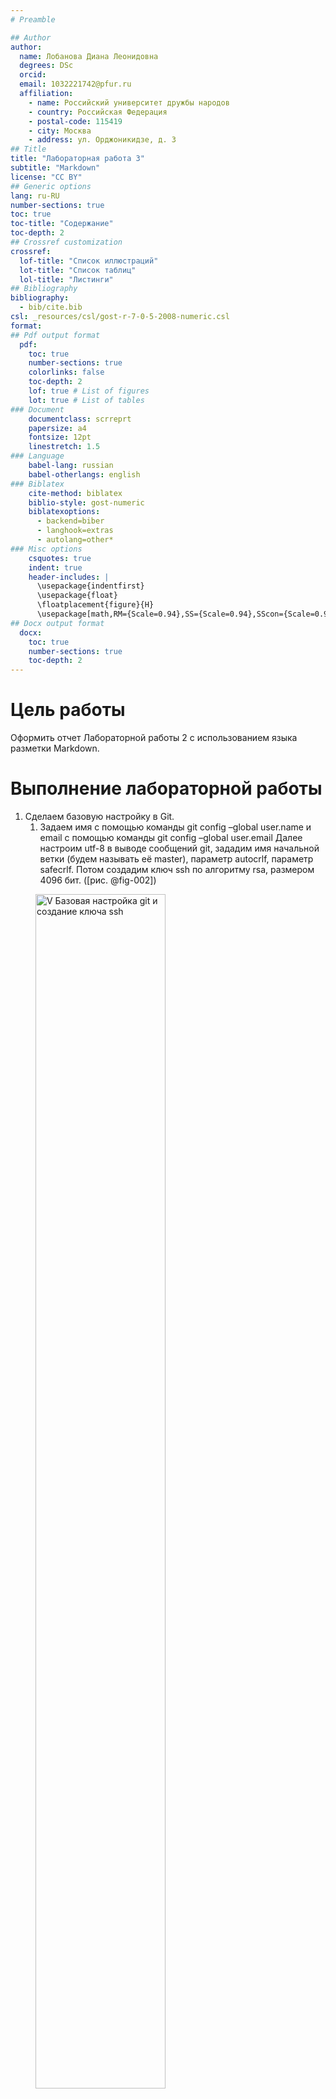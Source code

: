 ```yaml
---
# Preamble

## Author
author:
  name: Лобанова Диана Леонидовна
  degrees: DSc
  orcid: 
  email: 1032221742@pfur.ru
  affiliation:
    - name: Российский университет дружбы народов
    - country: Российская Федерация
    - postal-code: 115419
    - city: Москва
    - address: ул. Орджоникидзе, д. 3
## Title
title: "Лабораторная работа 3"
subtitle: "Markdown"
license: "CC BY"
## Generic options
lang: ru-RU
number-sections: true
toc: true
toc-title: "Содержание"
toc-depth: 2
## Crossref customization
crossref:
  lof-title: "Список иллюстраций"
  lot-title: "Список таблиц"
  lol-title: "Листинги"
## Bibliography
bibliography:
  - bib/cite.bib
csl: _resources/csl/gost-r-7-0-5-2008-numeric.csl
format:
## Pdf output format
  pdf:
    toc: true
    number-sections: true
    colorlinks: false
    toc-depth: 2
    lof: true # List of figures
    lot: true # List of tables
### Document
    documentclass: scrreprt
    papersize: a4
    fontsize: 12pt
    linestretch: 1.5
### Language
    babel-lang: russian
    babel-otherlangs: english
### Biblatex
    cite-method: biblatex
    biblio-style: gost-numeric
    biblatexoptions:
      - backend=biber
      - langhook=extras
      - autolang=other*
### Misc options
    csquotes: true
    indent: true
    header-includes: |
      \usepackage{indentfirst}
      \usepackage{float}
      \floatplacement{figure}{H}
      \usepackage[math,RM={Scale=0.94},SS={Scale=0.94},SScon={Scale=0.94},TT={Scale=MatchLowercase,FakeStretch=0.9},DefaultFeatures={Ligatures=Common}]{plex-otf}
## Docx output format
  docx:
    toc: true
    number-sections: true
    toc-depth: 2
---
```



# Цель работы

Оформить отчет Лабораторной работы 2 с использованием языка разметки Markdown.


# Выполнение лабораторной работы

1. Сделаем базовую настройку в Git.
	1. Задаем имя с помощью команды git config --global user.name и email с помощью команды git config --global user.email
Далее настроим utf-8 в выводе сообщений git, зададим имя начальной ветки (будем называть её master), параметр autocrlf, параметр safecrlf.
Потом создадим ключ ssh по алгоритму rsa, размером 4096 бит. ([рис. @fig-002])

![V Базовая настройка git и создание ключа ssh](image/new_git_ssh.png){#fig-002 width=70%}


Авторизуемся и создадим репозиторий в git. ([рис. @fig-003])

![V Настройка gh и создание репозитория](image/login_create_repo.png){#fig-003 width=70%}


Донастраиваем ключ ssh. Создаем папки на пути ~/work/study/2024-2025/"Операционные системы". Клонируем все в git. ([рис. @fig-004])

![V Создание папки на локальном компьютере и клонирование в git](image/create_way_clone_git.png){#fig-004 width=70%}


Перешли в каталог cd ~/work/study/2024-2025/"Операционные системы". Удаляем файл rm package.json ([рис. @fig-005])

![V Удаление файла rm package](image/delete_rm_package.png){#fig-005 width=70%}


Создаем необходимые каталоги и отправляем файлы на сервер. ([рис. @fig-006])

![V Создание каталогов и отправка в git](image/create_and_go_git.png){#fig-006 width=70%}

Продолжение - git push ([рис. @fig-007])

![V Git push](image/git_push.png){#fig-007 width=70%}


# Выводы

В этой лабораторной работе мы познакомились с языком разметки Markdown, отредактировали отчет в соответствии с требованиями языка разметки.

